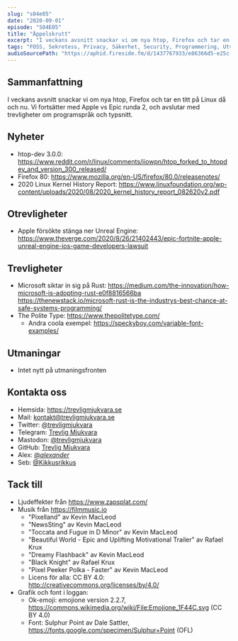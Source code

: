 ```yaml
---
slug: "s04e05"
date: "2020-09-01"
episode: "S04E05"
title: "Äppelskrutt"
excerpt: "I veckans avsnitt snackar vi om nya htop, Firefox och tar en titt på Linux då och nu. Vi fortsätter med Apple vs Epic runda 2, och avslutar med trevligheter om programspråk och typsnitt." 
tags: "FOSS, Sekretess, Privacy, Säkerhet, Security, Programmering, Utveckling, RaspberryPi, Mjukvara, PinePhone, Technology, Linux, Open Source, git, vim, rust, htop, htop-dev, Firefox, Epic, Unreal Engine, Apple, Rust, The Polite Type" 
audioSourcePath: "https://aphid.fireside.fm/d/1437767933/e86366d5-e25c-4aab-9a13-33b7144ac160/51c3af0e-8e9b-46b0-bd0f-28b721ec804d.mp3"
---
```


## Sammanfattning
I veckans avsnitt snackar vi om nya htop, Firefox och tar en titt på Linux då och nu. Vi fortsätter med Apple vs Epic runda 2, och avslutar med trevligheter om programspråk och typsnitt.

## Nyheter
- htop-dev 3.0.0: https://www.reddit.com/r/linux/comments/iiowpn/htop_forked_to_htopdev_and_version_300_released/
- Firefox 80: https://www.mozilla.org/en-US/firefox/80.0/releasenotes/
- 2020 Linux Kernel History Report: https://www.linuxfoundation.org/wp-content/uploads/2020/08/2020_kernel_history_report_082620v2.pdf

## Otrevligheter
- Apple försökte stänga ner Unreal Engine: https://www.theverge.com/2020/8/26/21402443/epic-fortnite-apple-unreal-engine-ios-game-developers-lawsuit

## Trevligheter
- Microsoft siktar in sig på Rust: https://medium.com/the-innovation/how-microsoft-is-adopting-rust-e0f8816566ba https://thenewstack.io/microsoft-rust-is-the-industrys-best-chance-at-safe-systems-programming/
- The Polite Type: https://www.thepolitetype.com/
  - Andra coola exempel: https://speckyboy.com/variable-font-examples/

## Utmaningar
- Intet nytt på utmaningsfronten 

## Kontakta oss
- Hemsida: https://trevligmjukvara.se
- Mail: kontakt@trevligmjukvara.se
- Twitter: [@trevligmjukvara](https://twitter.com/trevligmjukvara)
- Telegram: [Trevlig Mjukvara](https://t.me/trevligmjukvara)
- Mastodon: [@trevligmjukvara](https://fikaverse.club/@trevligmjukvara)
- GitHub: [Trevlig Mjukvara](https://github.com/trevligmjukvara)
- Alex: [@_alexander_](https://mastodon.online/@_alexander_)
- Seb: [@Kikkusrikkus](https://twitter.com/Kikkusrikkus)

## Tack till
- Ljudeffekter från https://www.zapsplat.com/
- Musik från https://filmmusic.io
  - "Pixelland" av Kevin MacLeod
  - "NewsSting" av Kevin MacLeod
  - "Toccata and Fugue in D Minor" av Kevin MacLeod
  - "Beautiful World - Epic and Uplifting Motivational Trailer" av Rafael Krux
  - "Dreamy Flashback" av Kevin MacLeod
  - "Black Knight" av Rafael Krux
  - "Pixel Peeker Polka - Faster" av Kevin MacLeod
  - Licens för alla: CC BY 4.0: http://creativecommons.org/licenses/by/4.0/
- Grafik och font i loggan:
  - Ok-emoji: emojione version 2.2.7, https://commons.wikimedia.org/wiki/File:Emojione_1F44C.svg (CC BY 4.0)
  - Font: Sulphur Point av Dale Sattler, https://fonts.google.com/specimen/Sulphur+Point (OFL)
